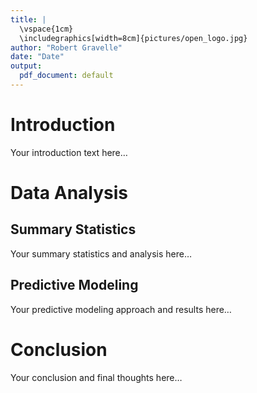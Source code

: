 ---
title: |
  \vspace{1cm}
  \includegraphics[width=8cm]{pictures/open_logo.jpg}
author: "Robert Gravelle"
date: "Date"
output:
  pdf_document: default
---

\newpage
\thispagestyle{empty}
\mbox{}

# Introduction

Your introduction text here...

# Data Analysis

## Summary Statistics

Your summary statistics and analysis here...

## Predictive Modeling

Your predictive modeling approach and results here...

# Conclusion

Your conclusion and final thoughts here...

